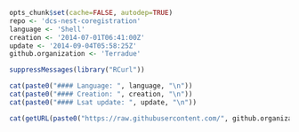 ```r
opts_chunk$set(cache=FALSE, autodep=TRUE)
repo <- 'dcs-nest-coregistration'
language <- 'Shell'
creation <- '2014-07-01T06:41:00Z'
update <- '2014-09-04T05:58:25Z'
github.organization <- 'Terradue'
```
```r

suppressMessages(library("RCurl"))

cat(paste0("#### Language: ", language, "\n"))
cat(paste0("#### Creation: ", creation, "\n"))
cat(paste0("#### Lsat update: ", update, "\n"))

cat(getURL(paste0("https://raw.githubusercontent.com/", github.organization, "/", repo, "/master/README.md")))
```

